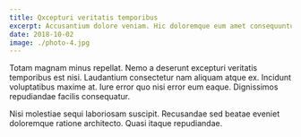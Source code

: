 ```yaml
---
title: Qxcepturi veritatis temporibus
excerpt: Accusantium dolore veniam. Hic doloremque eum amet consequuntur.
date: 2018-10-02
image: ./photo-4.jpg
---
```


Totam magnam minus repellat. Nemo a deserunt excepturi veritatis temporibus est nisi. Laudantium consectetur nam aliquam atque ex. Incidunt voluptatibus maxime at. Iure error quo nisi error eum eaque. Dignissimos repudiandae facilis consequatur.

Nisi molestiae sequi laboriosam suscipit. Recusandae sed beatae eveniet doloremque ratione architecto. Quasi itaque repudiandae.
